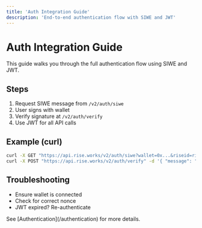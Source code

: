 ```yaml
---
title: 'Auth Integration Guide'
description: 'End-to-end authentication flow with SIWE and JWT'
---
```


# Auth Integration Guide

This guide walks you through the full authentication flow using SIWE and JWT.

## Steps
1. Request SIWE message from `/v2/auth/siwe`
2. User signs with wallet
3. Verify signature at `/v2/auth/verify`
4. Use JWT for all API calls

## Example (curl)
```bash
curl -X GET "https://api.rise.works/v2/auth/siwe?wallet=0x...&riseid=rise_..."
curl -X POST "https://api.rise.works/v2/auth/verify" -d '{ "message": "...", "sig": "...", "nonce": "..." }'
```

## Troubleshooting
- Ensure wallet is connected
- Check for correct nonce
- JWT expired? Re-authenticate

<Note>
See [Authentication](/authentication) for more details.
</Note> 